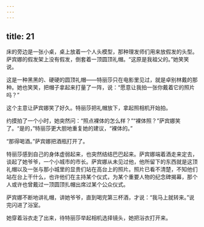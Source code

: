 ```yaml
---
---
---
```

title: 21
---



床的旁边是一张小桌，桌上放着一个人头模型，那种理发师们用来放假发的头型。萨宾娜的假发架上没有假发，倒套着一顶圆顶礼帽。“这原是我祖父的。”她笑笑说。

这是一种黑黑的、硬硬的圆顶礼帽——特丽莎只在电影里见过，就是卓别林戴的那种。她也笑笑，把帽子拿起来打量了一阵，说：“愿意让我拍一张你戴着它的照片吗？”

这个主意让萨宾娜笑了好久。特丽莎把礼帽放下，拿起照相机开始拍。

约摸拍了一个小时，她突然问：“照点裸体的怎么样？”“裸体照？”萨宾娜笑了。“是的，”特丽莎更大胆地重复她的建议，“裸体的。”

“那得喝酒。”萨宾娜把酒瓶打开了。

特丽莎感到自己的身体虚弱起来，也突然结结巴巴起来。萨宾娜端着酒走来定去，谈起了她爷爷，一个小城市的市长。萨宾娜从未见过他，他所留下的东西就是这顶礼帽以及一张与那小城里的显贵们站在高台上的照片。照片已看不清楚，不知他们站在台上干什么，也许他们在主持某个仪式，为某个重要人物的纪念碑揭幕，那个人或许也曾戴过一顶圆顶扎帽出席过某个公众仪式。

萨宾娜不断地讲礼帽，讲她爷爷，直到喝完第三杯酒，才说：“我马上就转来。”说完闪进了浴室。

她穿着浴衣走了出来，待特丽莎举起相机选择镜头，她把浴衣打开来。